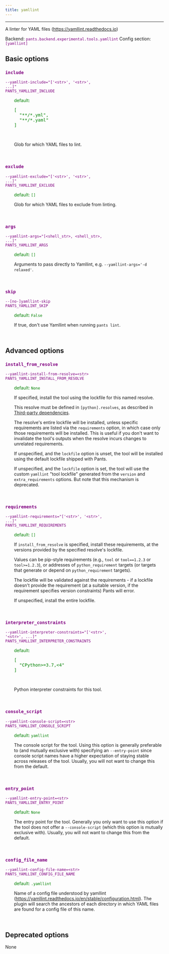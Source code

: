 ```yaml
---
title: yamllint
---
```


---

A linter for YAML files (https://yamllint.readthedocs.io)

Backend: <span style="color: purple"><code>pants.backend.experimental.tools.yamllint</code></span>
Config section: <span style="color: purple"><code>[yamllint]</code></span>

## Basic options

<div style="color: purple">

### `include`

  <code>--yamllint-include=&quot;['&lt;str&gt;', '&lt;str&gt;', ...]&quot;</code><br>
  <code>PANTS_YAMLLINT_INCLUDE</code><br>
</div>
<div style="padding-left: 2em;">
<span style="color: green">default: <pre>[
  "&ast;&ast;/&ast;.yml",
  "&ast;&ast;/&ast;.yaml"
]</pre></span>

<br>

Glob for which YAML files to lint.

</div>
<br>

<div style="color: purple">

### `exclude`

  <code>--yamllint-exclude=&quot;['&lt;str&gt;', '&lt;str&gt;', ...]&quot;</code><br>
  <code>PANTS_YAMLLINT_EXCLUDE</code><br>
</div>
<div style="padding-left: 2em;">
<span style="color: green">default: <code>[]</code></span>

<br>

Glob for which YAML files to exclude from linting.

</div>
<br>

<div style="color: purple">

### `args`

  <code>--yamllint-args=&quot;[&lt;shell_str&gt;, &lt;shell_str&gt;, ...]&quot;</code><br>
  <code>PANTS_YAMLLINT_ARGS</code><br>
</div>
<div style="padding-left: 2em;">
<span style="color: green">default: <code>[]</code></span>

<br>

Arguments to pass directly to Yamllint, e.g. `--yamllint-args='-d relaxed'`.

</div>
<br>

<div style="color: purple">

### `skip`

  <code>--[no-]yamllint-skip</code><br>
  <code>PANTS_YAMLLINT_SKIP</code><br>
</div>
<div style="padding-left: 2em;">
<span style="color: green">default: <code>False</code></span>

<br>

If true, don't use Yamllint when running `pants lint`.

</div>
<br>

## Advanced options

<div style="color: purple">

### `install_from_resolve`

  <code>--yamllint-install-from-resolve=&lt;str&gt;</code><br>
  <code>PANTS_YAMLLINT_INSTALL_FROM_RESOLVE</code><br>
</div>
<div style="padding-left: 2em;">
<span style="color: green">default: <code>None</code></span>

<br>

If specified, install the tool using the lockfile for this named resolve.

This resolve must be defined in `[python].resolves`, as described in [Third-party dependencies](doc:python-third-party-dependencies#user-lockfiles).

The resolve's entire lockfile will be installed, unless specific requirements are listed via the `requirements` option, in which case only those requirements will be installed. This is useful if you don't want to invalidate the tool's outputs when the resolve incurs changes to unrelated requirements.

If unspecified, and the `lockfile` option is unset, the tool will be installed using the default lockfile shipped with Pants.

If unspecified, and the `lockfile` option is set, the tool will use the custom `yamllint` "tool lockfile" generated from the `version` and `extra_requirements` options. But note that this mechanism is deprecated.

</div>
<br>

<div style="color: purple">

### `requirements`

  <code>--yamllint-requirements=&quot;['&lt;str&gt;', '&lt;str&gt;', ...]&quot;</code><br>
  <code>PANTS_YAMLLINT_REQUIREMENTS</code><br>
</div>
<div style="padding-left: 2em;">
<span style="color: green">default: <code>[]</code></span>

<br>

If `install_from_resolve` is specified, install these requirements, at the versions provided by the specified resolve's lockfile.

Values can be pip-style requirements (e.g., `tool` or `tool==1.2.3` or `tool>=1.2.3`), or addresses of `python_requirement` targets (or targets that generate or depend on `python_requirement` targets).

The lockfile will be validated against the requirements - if a lockfile doesn't provide the requirement (at a suitable version, if the requirement specifies version constraints) Pants will error.

If unspecified, install the entire lockfile.

</div>
<br>

<div style="color: purple">

### `interpreter_constraints`

  <code>--yamllint-interpreter-constraints=&quot;['&lt;str&gt;', '&lt;str&gt;', ...]&quot;</code><br>
  <code>PANTS_YAMLLINT_INTERPRETER_CONSTRAINTS</code><br>
</div>
<div style="padding-left: 2em;">
<span style="color: green">default: <pre>[
  "CPython&gt;=3.7,&lt;4"
]</pre></span>

<br>

Python interpreter constraints for this tool.

</div>
<br>

<div style="color: purple">

### `console_script`

  <code>--yamllint-console-script=&lt;str&gt;</code><br>
  <code>PANTS_YAMLLINT_CONSOLE_SCRIPT</code><br>
</div>
<div style="padding-left: 2em;">
<span style="color: green">default: <code>yamllint</code></span>

<br>

The console script for the tool. Using this option is generally preferable to (and mutually exclusive with) specifying an `--entry-point` since console script names have a higher expectation of staying stable across releases of the tool. Usually, you will not want to change this from the default.

</div>
<br>

<div style="color: purple">

### `entry_point`

  <code>--yamllint-entry-point=&lt;str&gt;</code><br>
  <code>PANTS_YAMLLINT_ENTRY_POINT</code><br>
</div>
<div style="padding-left: 2em;">
<span style="color: green">default: <code>None</code></span>

<br>

The entry point for the tool. Generally you only want to use this option if the tool does not offer a `--console-script` (which this option is mutually exclusive with). Usually, you will not want to change this from the default.

</div>
<br>

<div style="color: purple">

### `config_file_name`

  <code>--yamllint-config-file-name=&lt;str&gt;</code><br>
  <code>PANTS_YAMLLINT_CONFIG_FILE_NAME</code><br>
</div>
<div style="padding-left: 2em;">
<span style="color: green">default: <code>.yamllint</code></span>

<br>

Name of a config file understood by yamllint (https://yamllint.readthedocs.io/en/stable/configuration.html). The plugin will search the ancestors of each directory in which YAML files are found for a config file of this name.

</div>
<br>

## Deprecated options

None
